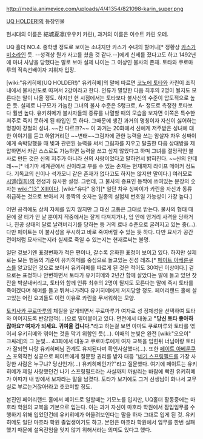 http://media.animevice.com/uploads/4/41354/821098-karin_super.png

[[UQ HOLDER!]]의 등장인물

현시대의 이름은 結城夏凛(유우키 카린), 과거의 이름은 이슈트 카린 오테.

UQ 홀더 NO.4. 중학생 정도로 보이는 소녀지만 카스가 수녀의 할머니[* 정황상 [[카스가 미소라]]인 듯. --성격상 뭔가 사고를 쳤을 것 같다.--]에게 신세를 졌다고도 하고 1492년에 마녀 사냥을 당했다는 말로 보아 실제 나이는 그 이상인 불사의 존재. 토타와 쿠로마루의 직속선배이자 지휘자 입장.

[wiki:"유키히메(UQ HOLDER!)" 유키히메]의 말에 따르면 [[코노에 토타]]와 카린이 조직내에서 불사신도로 따져서 2강이라고 한다. 인류가 멸망한 다음 최후의 2명이 될지도 모른다는 말이 나올 정도. 하지만 현 시점에서는 토타보다 불사신의 수준이 압도적으로 높은 듯. 실제로 나구모가 가늠한 그녀의 불사 수준은 S랭크로, A- 정도로 측정한 토타보다 훨씬 높다. 유키히메가 불사자들의 종류를 나열할 때의 모습을 보자면 이쪽은 특수한 저주로 죽지 못하게 된 타입인 듯 하다. 그때문에 생긴 과거의 명칭이자 자신이 싫어하는 명칭이 강철의 성녀. ~~잔 다르크?~~ 이 과거는 20화에서 신에게 저주받은 성녀에 대한 이야기를 듣고 하앍거리던 ~~변태~~그림자에 관한 능력을 쓰는 암살자 차우 싱짜이에게 속박당했을 때 빛과 관련된 능력을 써서 그림자를 지우고 탈출한 다음 상대방을 제압하면서 카린 스스로도 가능하면 능력을 쓰고 싶지 않았다고 하며 그녀를 절망적인 불사로 만든 것은 신의 저주가 아니라 신의 사랑이었다고 말하면서 밝혀진다. ~~신의 얀데레~~[* 네기마 세계관에서 신이라고 부를 수 있는 존재는 현재까지 라이프 메이커 정도다. 기독교의 신이나 석가모니 같은 존재가 없다고도 하지는 않지만 말이다.] 여러모로 [[시엘(월희)]]의 전생과 유사한 설정. 그런데, 그 불사의 증표인 등짝에 쓰여있는 문장의 숫자는 [[wiki:"13" ⅩⅢ]]이다. [wiki:"유다" 응?][* 일단 차우 싱짜이가 카린을 자신과 동류 취급하는 것으로 보아서 저 등짝의 숫자는 일종의 실험체 번호일 가능성이 가장 높다.]

어떤 공격에도 상처 자체를 입지 않지만 그 대신 고통은 그대로 받는다. 불사의 형태 때문에 잘 티가 안 날 뿐이지 작중에서는 잘게 다져지거나, 입 안에 영거리 사격을 당하거나, 진공 상태의 달로 날려버리기를 당하는 등 거의 료나 수준으로 굴려지고 있는 중(...). 다만 페이트는 이 불사성을 무시하고 바로 죽여버릴 수 있는 듯 하다. 다만 묘사가 공간전이처럼 묘사되는지라 실제로 죽일 수 있는지는 현재로써는 불명.

일단 겉보기엔 표정변화가 적은 편이나, 갈수록 온화한 표정이 보이고 있다. 하지만 실제로는 모든 행동의 기준이 유키히메를 중심으로 돌고있는 진성 레즈.[* [[페이트 아베룬쿠스]]를 알고있던 것으로 보아서 유키히메를 따르게 된 것은 적어도 30여년 이상이다.] 겉으로는 표정하나 안변하면서 토타가 유키히메와 2년간 함께 살았다는 말에 들고 있던 찻잔을 박살내버리고, 토타와 함께 인류 최후의 2명이 될지도 모른다는 말에 즉시 토타를 죽이겠다며 해머를 들고 뛰쳐나가려다 유키히메에게 저지당할 정도. 페어리랜드 홀에 살고있는 어린 요괴들도 이런 이유로 카린을 무서워하는 모양.

[[토키사카 쿠로마루]]의 체질을 알게되면서 쿠로마루가 여자로 성 정체성을 선택하여 토타와 이어지도록 반강압적(...)으로 밀어붙이고 있다. 면전에서 대놓고 '''"당신 토타 좋아하잖아요? 여자가 되세요. 귀여울 겁니다."'''라고 하는걸 보면 아마도 쿠로마루와 토타를 엮어서 유키히메와 엮이는 것을 막기 위함인 듯(...). 이때의 눈빛은 완전 [wiki:"오오이" 크싸레]의 그 눈빛... 43화에서 대놓고 쿠로마루에게 여자 교복을 입힌뒤 너님이랑 토타가 잘되면 나랑 유키히메님 관계도 유지된다며 확인사살했다(...). 또한 [[페이트 아베룬쿠스]] 포획작전 성공으로 페이트에게 질문할 권리를 받자 대뜸 "[[네기 스프링필드]]를 가장 사랑한 사람은 누구냐? 당신인가(...) 유키히메인가?"라고 질문했다. 여기에 페이트는 유키히메가 제일 사랑했던건 나기 스프링필드라는 사실까지 까발리는 바람에 빡친 유키히메가 이따가 내 방에서 보자라는 말을 남겼다. 토타가 보기에도 그거 선생님이 화나서 교무실로 부르는거잖아!라고 츳코미할 정도. 

본진인 페어리랜드 홀에서 메이드로 일할때는 기모노를 입지만, UQ홀더 활동중에는 마호라 학원의 교복을 기본으로 입는다. 이는 과거 자신이 마호라 학원에서 잠입임무를 수행하기 위해 입었던건데 유키히메가 어울려보인다는 말을 하자 그대로 입게 된 것. 유키히메도 일단 마호라 학원 졸업생이기도 하고. 본인은 마호라 학원에서 임무를 한번 실패했기 때문에 설욕전임을 잊지 않기 위해서라는 의미도 있다고 했다.
